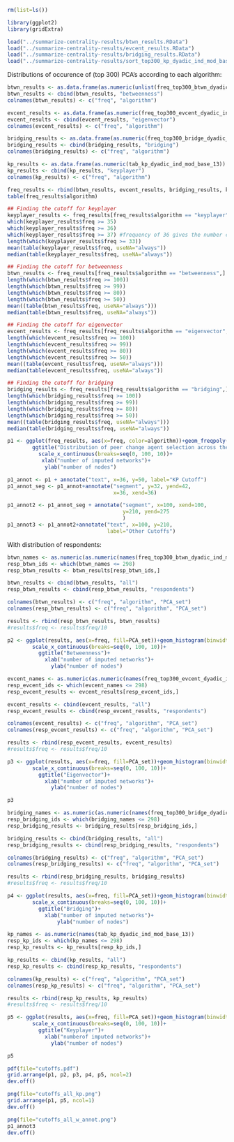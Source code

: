 

```r

rm(list=ls())

library(ggplot2)
library(gridExtra)

load("../summarize-centrality-results/btwn_results.RData")
load("../summarize-centrality-results/evcent_results.RData")
load("../summarize-centrality-results/bridging_results.RData")
load("../summarize-centrality-results/sort_top300_kp_dyadic_ind_mod_base_13_try1.RData")
```

Distributions of occurence of (top 300) PCA's according to each algorithm:

```r
btwn_results <- as.data.frame(as.numeric(unlist(freq_top300_btwn_dyadic_ind_mod_base_13)))
btwn_results <- cbind(btwn_results, "betweenness")
colnames(btwn_results) <- c("freq", "algorithm")

evcent_results <- as.data.frame(as.numeric(freq_top300_evcent_dyadic_ind_mod_base_13))
evcent_results <- cbind(evcent_results, "eigenvector")
colnames(evcent_results) <- c("freq", "algorithm")

bridging_results <- as.data.frame(as.numeric(freq_top300_bridge_dyadic_ind_mod_base_13))
bridging_results <- cbind(bridging_results, "bridging")
colnames(bridging_results) <- c("freq", "algorithm")

kp_results <- as.data.frame(as.numeric(tab_kp_dyadic_ind_mod_base_13))
kp_results <- cbind(kp_results, "keyplayer")
colnames(kp_results) <- c("freq", "algorithm")

freq_results <- rbind(btwn_results, evcent_results, bridging_results, kp_results)
table(freq_results$algorithm)

## Finding the cutoff for keyplayer
keyplayer_results <- freq_results[freq_results$algorithm == "keyplayer",]
which(keyplayer_results$freq >= 35)
which(keyplayer_results$freq >= 36)
which(keyplayer_results$freq >= 37) #frequency of 36 gives the number closest to 300 nodes selected
length(which(keyplayer_results$freq >= 33))
mean(table(keyplayer_results$freq, useNA="always"))
median(table(keyplayer_results$freq, useNA="always"))

## Finding the cutoff for betweenness
btwn_results <- freq_results[freq_results$algorithm == "betweenness",]
length(which(btwn_results$freq >= 100))
length(which(btwn_results$freq >= 99))
length(which(btwn_results$freq >= 80))
length(which(btwn_results$freq >= 50))
mean((table(btwn_results$freq, useNA="always")))
median(table(btwn_results$freq, useNA="always"))

## Finding the cutoff for eigenvector
evcent_results <- freq_results[freq_results$algorithm == "eigenvector",]
length(which(evcent_results$freq >= 100))
length(which(evcent_results$freq >= 99))
length(which(evcent_results$freq >= 80))
length(which(evcent_results$freq >= 50))
mean((table(evcent_results$freq, useNA="always")))
median(table(evcent_results$freq, useNA="always"))

## Finding the cutoff for bridging
bridging_results <- freq_results[freq_results$algorithm == "bridging",]
length(which(bridging_results$freq >= 100))
length(which(bridging_results$freq >= 99))
length(which(bridging_results$freq >= 80))
length(which(bridging_results$freq >= 50))
mean((table(bridging_results$freq, useNA="always")))
median(table(bridging_results$freq, useNA="always"))

p1 <- ggplot(freq_results, aes(x=freq, color=algorithm))+geom_freqpoly(binwidth=1)+
        ggtitle("Distribution of peer change agent selection across the ten imputations")+
          scale_x_continuous(breaks=seq(0, 100, 10))+
           xlab("number of imputed networks")+
            ylab("number of nodes")

p1_annot <- p1 + annotate("text", x=36, y=50, label="KP Cutoff")
p1_annot_seg <- p1_annot+annotate("segment", y=32, yend=42,
                                  x=36, xend=36)

p1_annot2 <- p1_annot_seg + annotate("segment", x=100, xend=100,
                                     y=210, yend=275 
                                     )
p1_annot3 <- p1_annot2+annotate("text", x=100, y=210, 
                                label="Other Cutoffs")

```

With distribution of respondents:

```r

btwn_names <- as.numeric(as.numeric(names(freq_top300_btwn_dyadic_ind_mod_base_13)))
resp_btwn_ids <- which(btwn_names <= 298)
resp_btwn_results <- btwn_results[resp_btwn_ids,]

btwn_results <- cbind(btwn_results, "all")
resp_btwn_results <- cbind(resp_btwn_results, "respondents")

colnames(btwn_results) <- c("freq", "algorithm", "PCA_set")
colnames(resp_btwn_results) <- c("freq", "algorithm", "PCA_set")

results <- rbind(resp_btwn_results, btwn_results)
#results$freq <- results$freq/10

p2 <- ggplot(results, aes(x=freq, fill=PCA_set))+geom_histogram(binwidth=1)+
        scale_x_continuous(breaks=seq(0, 100, 10))+
          ggtitle("Betweenness")+
            xlab("number of imputed networks")+
              ylab("number of nodes")

```

```r

evcent_names <- as.numeric(as.numeric(names(freq_top300_evcent_dyadic_ind_mod_base_13)))
resp_evcent_ids <- which(evcent_names <= 298)
resp_evcent_results <- evcent_results[resp_evcent_ids,]

evcent_results <- cbind(evcent_results, "all")
resp_evcent_results <- cbind(resp_evcent_results, "respondents")

colnames(evcent_results) <- c("freq", "algorithm", "PCA_set")
colnames(resp_evcent_results) <- c("freq", "algorithm", "PCA_set")

results <- rbind(resp_evcent_results, evcent_results)
#results$freq <- results$freq/10

p3 <- ggplot(results, aes(x=freq, fill=PCA_set))+geom_histogram(binwidth=1)+
        scale_x_continuous(breaks=seq(0, 100, 10))+
          ggtitle("Eigenvector")+
            xlab("number of imputed networks")+
              ylab("number of nodes")

p3

```

```r

bridging_names <- as.numeric(as.numeric(names(freq_top300_bridge_dyadic_ind_mod_base_13)))
resp_bridging_ids <- which(bridging_names <= 298)
resp_bridging_results <- bridging_results[resp_bridging_ids,]

bridging_results <- cbind(bridging_results, "all")
resp_bridging_results <- cbind(resp_bridging_results, "respondents")

colnames(bridging_results) <- c("freq", "algorithm", "PCA_set")
colnames(resp_bridging_results) <- c("freq", "algorithm", "PCA_set")

results <- rbind(resp_bridging_results, bridging_results)
#results$freq <- results$freq/10

p4 <- ggplot(results, aes(x=freq, fill=PCA_set))+geom_histogram(binwidth=1)+
        scale_x_continuous(breaks=seq(0, 100, 10))+
          ggtitle("Bridging")+
            xlab("number of imputed networks")+
                ylab("number of nodes")

```

```r

kp_names <- as.numeric(names(tab_kp_dyadic_ind_mod_base_13))
resp_kp_ids <- which(kp_names <= 298)
resp_kp_results <- kp_results[resp_kp_ids,]

kp_results <- cbind(kp_results, "all")
resp_kp_results <- cbind(resp_kp_results, "respondents")

colnames(kp_results) <- c("freq", "algorithm", "PCA_set")
colnames(resp_kp_results) <- c("freq", "algorithm", "PCA_set")

results <- rbind(resp_kp_results, kp_results)
#results$freq <- results$freq/10

p5 <- ggplot(results, aes(x=freq, fill=PCA_set))+geom_histogram(binwidth=1)+
        scale_x_continuous(breaks=seq(0, 100, 10))+
          ggtitle("Keyplayer")+
            xlab("numberof imputed networks")+
              ylab("number of nodes")

p5

```

```r
pdf(file="cutoffs.pdf")
grid.arrange(p1, p2, p3, p4, p5, ncol=2)
dev.off()

png(file="cutoffs_all_kp.png")
grid.arrange(p1, p5, ncol=1)
dev.off()

png(file="cutoffs_all_w_annot.png")
p1_annot3
dev.off()
```